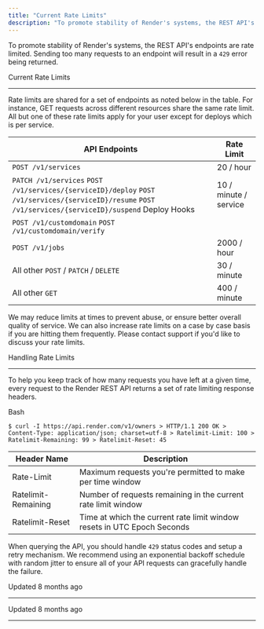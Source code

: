 ```yaml
---
title: "Current Rate Limits"
description: "To promote stability of Render's systems, the REST API's endpoints are rate limited. Sending too many requests to an endpoint will result in a `429` error being returned."
---
```

To promote stability of Render's systems, the REST API's endpoints are rate limited. Sending too many requests to an endpoint will result in a `429` error being returned.

Current Rate Limits

[](#current-rate-limits)

------------------------------------------------

Rate limits are shared for a set of endpoints as noted below in the table. For instance, GET requests across different resources share the same rate limit. All but one of these rate limits apply for your user except for deploys which is per service.

| API Endpoints | Rate Limit |
| --- | --- |
| `POST /v1/services` | 20 / hour |
| `PATCH /v1/services`  `POST /v1/services/{serviceID}/deploy`  `POST /v1/services/{serviceID}/resume`  `POST /v1/services/{serviceID}/suspend`  Deploy Hooks | 10 / minute / service |
| `POST /v1/customdomain`  `POST /v1/customdomain/verify` |     |
| `POST /v1/jobs` | 2000 / hour |
| All other `POST` / `PATCH` / `DELETE` | 30 / minute |
| All other `GET` | 400 / minute |

We may reduce limits at times to prevent abuse, or ensure better overall quality of service. We can also increase rate limits on a case by case basis if you are hitting them frequently. Please contact support if you'd like to discuss your rate limits.

Handling Rate Limits

[](#handling-rate-limits)

--------------------------------------------------

To help you keep track of how many requests you have left at a given time, every request to the Render REST API returns a set of rate limiting response headers.

Bash

`$ curl -I https://api.render.com/v1/owners > HTTP/1.1 200 OK > Content-Type: application/json; charset=utf-8 > Ratelimit-Limit: 100 > Ratelimit-Remaining: 99 > Ratelimit-Reset: 45`

| Header Name | Description |
| --- | --- |
| Rate-Limit | Maximum requests you're permitted to make per time window |
| Ratelimit-Remaining | Number of requests remaining in the current rate limit window |
| Ratelimit-Reset | Time at which the current rate limit window resets in UTC Epoch Seconds |

When querying the API, you should handle `429` status codes and setup a retry mechanism. We recommend using an exponential backoff schedule with random jitter to ensure all of your API requests can gracefully handle the failure.

Updated 8 months ago

* * *

Updated 8 months ago

* * *